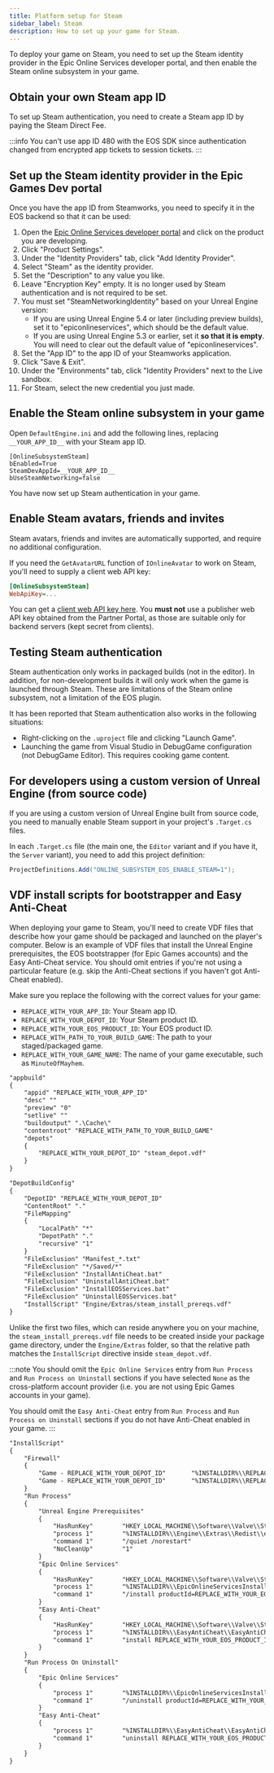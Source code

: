 ```yaml
---
title: Platform setup for Steam
sidebar_label: Steam
description: How to set up your game for Steam.
---
```


To deploy your game on Steam, you need to set up the Steam identity provider in the Epic Online Services developer portal, and then enable the Steam online subsystem in your game.

## Obtain your own Steam app ID

To set up Steam authentication, you need to create a Steam app ID by paying the Steam Direct Fee.

:::info
You can't use app ID 480 with the EOS SDK since authentication changed from encrypted app tickets to session tickets.
:::

## Set up the Steam identity provider in the Epic Games Dev portal

Once you have the app ID from Steamworks, you need to specify it in the EOS backend so that it can be used:

1. Open the [Epic Online Services developer portal](https://dev.epicgames.com/portal/en-US/) and click on the product you are developing.
2. Click "Product Settings".
3. Under the "Identity Providers" tab, click "Add Identity Provider".
4. Select "Steam" as the identity provider.
5. Set the "Description" to any value you like.
6. Leave "Encryption Key" empty. It is no longer used by Steam authentication and is not required to be set.
7. You must set "SteamNetworkingIdentity" based on your Unreal Engine version:
   - If you are using Unreal Engine 5.4 or later (including preview builds), set it to "epiconlineservices", which should be the default value.
   - If you are using Unreal Engine 5.3 or earlier, set it **so that it is empty**. You will need to clear out the default value of "epiconlineservices".
8. Set the "App ID" to the app ID of your Steamworks application.
9. Click "Save & Exit".
10. Under the "Environments" tab, click "Identity Providers" next to the Live sandbox.
11. For Steam, select the new credential you just made.

## Enable the Steam online subsystem in your game

Open `DefaultEngine.ini` and add the following lines, replacing `__YOUR_APP_ID__` with your Steam app ID.

```
[OnlineSubsystemSteam]
bEnabled=True
SteamDevAppId=__YOUR_APP_ID__
bUseSteamNetworking=false
```

You have now set up Steam authentication in your game.

## Enable Steam avatars, friends and invites

Steam avatars, friends and invites are automatically supported, and require no additional configuration.

If you need the `GetAvatarURL` function of `IOnlineAvatar` to work on Steam, you'll need to supply a client web API key:

```ini
[OnlineSubsystemSteam]
WebApiKey=...
```

You can get a [client web API key here](https://steamcommunity.com/dev/apikey). You **must not** use a publisher web API key obtained from the Partner Portal, as those are suitable only for backend servers (kept secret from clients).

## Testing Steam authentication

Steam authentication only works in packaged builds (not in the editor). In addition, for non-development builds it will only work when the game is launched through Steam. These are limitations of the Steam online subsystem, not a limitation of the EOS plugin.

It has been reported that Steam authentication also works in the following situations:

- Right-clicking on the `.uproject` file and clicking "Launch Game".
- Launching the game from Visual Studio in DebugGame configuration (not DebugGame Editor). This requires cooking game content.

## For developers using a custom version of Unreal Engine (from source code)

If you are using a custom version of Unreal Engine built from source code, you need to manually enable Steam support in your project's `.Target.cs` files.

In each `.Target.cs` file (the main one, the `Editor` variant and if you have it, the `Server` variant), you need to add this project definition:

```csharp
ProjectDefinitions.Add("ONLINE_SUBSYSTEM_EOS_ENABLE_STEAM=1");
```

## VDF install scripts for bootstrapper and Easy Anti-Cheat

When deploying your game to Steam, you'll need to create VDF files that describe how your game should be packaged and launched on the player's computer. Below is an example of VDF files that install the Unreal Engine prerequisites, the EOS bootstrapper (for Epic Games accounts) and the Easy Anti-Cheat service. You should omit entries if you're not using a particular feature (e.g. skip the Anti-Cheat sections if you haven't got Anti-Cheat enabled).

Make sure you replace the following with the correct values for your game:

- `REPLACE_WITH_YOUR_APP_ID`: Your Steam app ID.
- `REPLACE_WITH_YOUR_DEPOT_ID`: Your Steam product ID.
- `REPLACE_WITH_YOUR_EOS_PRODUCT_ID`: Your EOS product ID.
- `REPLACE_WITH_PATH_TO_YOUR_BUILD_GAME`: The path to your staged/packaged game.
- `REPLACE_WITH_YOUR_GAME_NAME`: The name of your game executable, such as `MinuteOfMayhem`.

```txt title="steam_app.vdf"
"appbuild"
{
    "appid" "REPLACE_WITH_YOUR_APP_ID"
    "desc" ""
    "preview" "0"
    "setlive" ""
    "buildoutput" ".\Cache\"
    "contentroot" "REPLACE_WITH_PATH_TO_YOUR_BUILD_GAME"
    "depots"
    {
        "REPLACE_WITH_YOUR_DEPOT_ID" "steam_depot.vdf"
    }
}
```

```txt title="steam_depot.vdf"
"DepotBuildConfig"
{
    "DepotID" "REPLACE_WITH_YOUR_DEPOT_ID"
    "ContentRoot" "."
    "FileMapping"
    {
        "LocalPath" "*"
        "DepotPath" "."
        "recursive" "1"
    }
    "FileExclusion" "Manifest_*.txt"
    "FileExclusion" "*/Saved/*"
    "FileExclusion" "InstallAntiCheat.bat"
    "FileExclusion" "UninstallAntiCheat.bat"
    "FileExclusion" "InstallEOSServices.bat"
    "FileExclusion" "UninstallEOSServices.bat"
    "InstallScript" "Engine/Extras/steam_install_prereqs.vdf"
}
```

Unlike the first two files, which can reside anywhere you on your machine, the `steam_install_prereqs.vdf` file needs to be created inside your package game directory, under the `Engine/Extras` folder, so that the relative path matches the `InstallScript` directive inside `steam_depot.vdf`.

:::note
You should omit the `Epic Online Services` entry from `Run Process` and `Run Process on Uninstall` sections if you have selected `None` as the cross-platform account provider (i.e. you are not using Epic Games accounts in your game).

You should omit the `Easy Anti-Cheat` entry from `Run Process` and `Run Process on Uninstall` sections if you do not have Anti-Cheat enabled in your game.
:::

```txt title="<ProjectRoot>\Engine\Extras\steam_install_prereqs.vdf"
"InstallScript"
{
    "Firewall"
    {
        "Game - REPLACE_WITH_YOUR_DEPOT_ID"       "%INSTALLDIR%\\REPLACE_WITH_YOUR_GAME_NAME.exe"
        "Game - REPLACE_WITH_YOUR_DEPOT_ID"       "%INSTALLDIR%\\REPLACE_WITH_YOUR_GAME_NAME\\Binaries\\Win64\\REPLACE_WITH_YOUR_GAME_NAME.exe"
    }
    "Run Process"
    {
        "Unreal Engine Prerequisites"
        {
            "HasRunKey"        "HKEY_LOCAL_MACHINE\\Software\\Valve\\Steam\\Apps\\REPLACE_WITH_YOUR_APP_ID"
            "process 1"        "%INSTALLDIR%\\Engine\\Extras\\Redist\\en-us\\vc_redist.x64.exe"
            "command 1"        "/quiet /norestart"
            "NoCleanUp"        "1"
        }
        "Epic Online Services"
        {
            "HasRunKey"        "HKEY_LOCAL_MACHINE\\Software\\Valve\\Steam\\Apps\\REPLACE_WITH_YOUR_APP_ID"
            "process 1"        "%INSTALLDIR%\\EpicOnlineServicesInstaller.exe"
            "command 1"        "/install productId=REPLACE_WITH_YOUR_EOS_PRODUCT_ID /quiet"
        }
        "Easy Anti-Cheat"
        {
            "HasRunKey"        "HKEY_LOCAL_MACHINE\\Software\\Valve\\Steam\\Apps\\REPLACE_WITH_YOUR_APP_ID"
            "process 1"        "%INSTALLDIR%\\EasyAntiCheat\\EasyAntiCheat_EOS_Setup.exe"
            "command 1"        "install REPLACE_WITH_YOUR_EOS_PRODUCT_ID"
        }
    }
    "Run Process On Uninstall"
    {
        "Epic Online Services"
        {
            "process 1"        "%INSTALLDIR%\\EpicOnlineServicesInstaller.exe"
            "command 1"        "/uninstall productId=REPLACE_WITH_YOUR_EOS_PRODUCT_ID /quiet"
        }
        "Easy Anti-Cheat"
        {
            "process 1"        "%INSTALLDIR%\\EasyAntiCheat\\EasyAntiCheat_EOS_Setup.exe"
            "command 1"        "uninstall REPLACE_WITH_YOUR_EOS_PRODUCT_ID"
        }
    }
}
```
